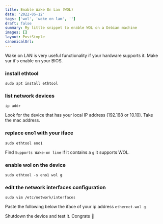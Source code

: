 ```yaml
---
title: Enable Wake On Lan (WOL)
date: '2022-06-12'
tags: ['wol', 'wake on lan', '']
draft: false
summary: My little snippet to enable WOL on a Debian machine
images: []
layout: PostSimple
canonicalUrl:
---
```


Wake on LAN is very useful functionality if your hardware supports it.
Make sur it's enable on your BIOS.

### install ethtool

```
sudo apt install ethtool
```

### list network devices

```
ip addr
```

Look for the device that has your local IP address (192.168 or 10.10). Take the mac address.

### replace eno1 with your iface

```
sudo ethtool eno1
```

Find `Supports Wake-on line`
If it contains a `g` it supports WOL.

### enable wol on the device

```
sudo ethtool -s eno1 wol g
```

### edit the network interfaces configuration

```
sudo vim /etc/network/interfaces
```

Paste the following below the iface of your ip address
`ethernet-wol g`

Shutdown the device and test it. Congrats 🎉
